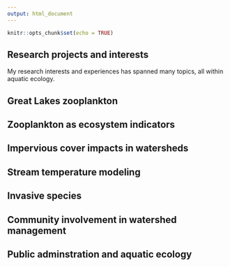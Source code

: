 ```yaml
---
output: html_document
---
```


```r
knitr::opts_chunk$set(echo = TRUE)
```

## Research projects and interests

My research interests and experiences has spanned many topics, all within aquatic ecology.

## Great Lakes zooplankton

## Zooplankton as ecosystem indicators

## Impervious cover impacts in watersheds

## Stream temperature modeling

## Invasive species

## Community involvement in watershed management

## Public adminstration and aquatic ecology
